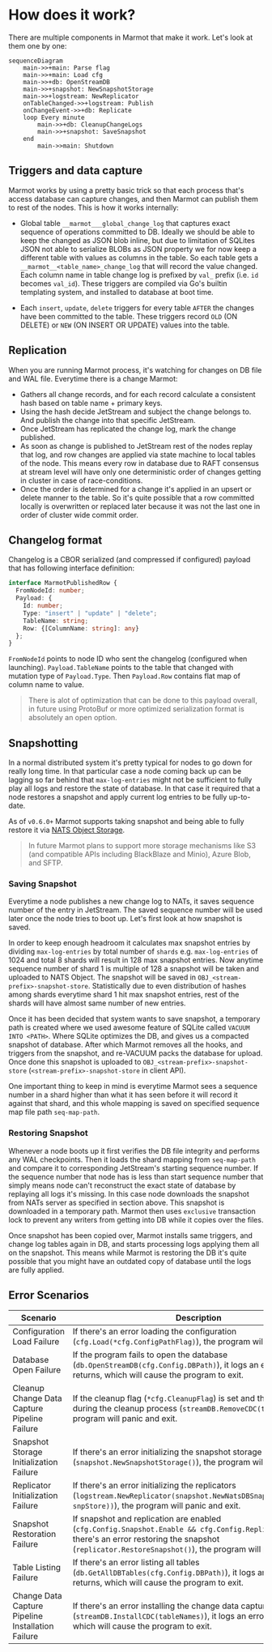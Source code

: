 # How does it work?

There are multiple components in Marmot that make it work. Let's look at them one by one: 

```mermaid
sequenceDiagram
    main->>+main: Parse flag
    main->>+main: Load cfg
    main->>+db: OpenStreamDB
    main->>+snapshot: NewSnapshotStorage
    main->>+logstream: NewReplicator
    onTableChanged->>+logstream: Publish 
    onChangeEvent->>+db: Replicate   
    loop Every minute
        main->>+db: CleanupChangeLogs
        main->>+snapshot: SaveSnapshot
    end
        main->>main: Shutdown
```

## Triggers and data capture

Marmot works by using a pretty basic trick so that each process that's access database can capture changes,
and then Marmot can publish them to rest of the nodes. This is how it works internally:

- Global table `__marmot___global_change_log` that captures exact sequence of operations committed to DB.
  Ideally we should be able to keep the changed as JSON blob inline, but due to limitation of SQLites
  JSON not able to serialize BLOBs as JSON property we for now keep a different table with values as
  columns in the table. So each table gets a `__marmot__<table_name>_change_log` that will record
  the value changed. Each column name in table change log is prefixed by `val_` prefix (i.e. `id`
  becomes `val_id`). These triggers are compiled via Go's builtin templating system, and installed
  to database at boot time.
  
- Each `insert`, `update`, `delete` triggers for every table `AFTER` the changes have been
  committed to the table. These triggers record `OLD` (ON DELETE) or `NEW` (ON INSERT OR 
  UPDATE) values into the table.

## Replication

When you are running Marmot process, it's watching for changes on DB file and WAL file. Everytime there is a change
Marmot:

- Gathers all change records, and for each record calculate a consistent hash based on table name + primary keys.
- Using the hash decide JetStream and subject the change belongs to. And publish the change into that specific JetStream.
- Once JetStream has replicated the change log, mark the change published.
- As soon as change is published to JetStream rest of the nodes replay that log, and row changes are applied via state machine
  to local tables of the node. This means every row in database due to RAFT consensus at stream level will have only one 
  deterministic order of changes getting in cluster in case of race-conditions.
- Once the order is determined for a change it's applied in an upsert or delete manner to the table. So it's quite
  possible that a row committed locally is overwritten or replaced later because it was not the last one
  in order of cluster wide commit order.
  
## Changelog format

Changelog is a CBOR serialized (and compressed if configured) payload that has following interface definition:

```typescript
interface MarmotPublishedRow {
  FromNodeId: number;
  Payload: {
    Id: number;
    Type: "insert" | "update" | "delete";
    TableName: string;
    Row: {[ColumnName: string]: any}
  };
}
```

`FromNodeId` points to node ID who sent the changelog (configured when launching).
`Payload.TableName` points to the table that changed with mutation type of
`Payload.Type`. Then `Payload.Row` contains flat map of column
name to value.

> There is alot of optimization that can be done to this payload overall, in future using
> ProtoBuf or more optimized serialization format is absolutely an open option.

## Snapshotting

In a normal distributed system it's pretty typical for nodes to go down for really long time. In that particular
case a node coming back up can be lagging so far behind that `max-log-entries` might not be sufficient to
fully play all logs and restore the state of database. In that case it required that a node restores a
snapshot and apply current log entries to be fully up-to-date.

As of `v0.6.0+` Marmot supports taking snapshot and being able to fully restore it via
[NATS Object Storage](https://docs.nats.io/using-nats/developer/develop_jetstream/object).

 > In future Marmot plans to support more storage mechanisms like S3 (and compatible APIs including BlackBlaze
 > and Minio), Azure Blob, and SFTP.

### Saving Snapshot
Everytime a node publishes a new change log to NATs, it saves sequence number of the entry in JetStream. The saved
sequence number will be used later once the node tries to boot up. Let's first look at how snapshot is saved.

In order to keep enough headroom it calculates max snapshot entries by dividing `max-log-entries` by total number
of `shards` e.g. `max-log-entries` of 1024 and total 8 shards will result in 128 max snapshot entries. Now anytime
sequence number of shard 1 is multiple of 128 a snapshot will be taken and uploaded to NATS Object. The snapshot
will be saved in `OBJ_<stream-prefix>-snapshot-store`. Statistically due to even distribution of hashes among shards
everytime shard 1 hit max snapshot entries, rest of the shards will have almost same number of new entries.

Once it has been decided that system wants to save snapshot, a temporary path is created where we used awesome feature
of SQLite called `VACUUM INTO <PATH>`. Where SQLite optimizes the DB, and gives us a compacted snapshot of database.
After which Marmot removes all the hooks, and triggers from the snapshot, and re-VACUUM packs the database for upload.
Once done this snapshot is uploaded to `OBJ_<stream-prefix>-snapshot-store` (`<stream-prefix>-snapshot-store` in
client API).

One important thing to keep in mind is everytime Marmot sees a sequence number in a shard higher than what it
has seen before it will record it against that shard, and this whole mapping is saved on specified sequence
map file path `seq-map-path`.


### Restoring Snapshot
Whenever a node boots up it first verifies the DB file integrity and performs any WAL checkpoints. Then it loads the
shard mapping from `seq-map-path` and compare it to corresponding JetStream's starting sequence number. If the
sequence number that node has is less than start sequence number that simply means node can't reconstruct the
exact state of database by replaying all logs it's missing. In this case node downloads the snapshot from
NATs server as specified in section above. This snapshot is downloaded in a temporary path. Marmot then
uses `exclusive` transaction lock to prevent any writers from getting into DB while it copies over
the files.

Once snapshot has been copied over, Marmot installs same triggers, and change log tables again in DB, and starts
processing logs applying them all on the snapshot. This means while Marmot is restoring the DB it's quite
possible that you might have an outdated copy of database until the logs are fully applied.

## Error Scenarios

| Scenario | Description |
| --- | --- |
| Configuration Load Failure | If there's an error loading the configuration (`cfg.Load(*cfg.ConfigPathFlag)`), the program will panic and exit. |
| Database Open Failure | If the program fails to open the database (`db.OpenStreamDB(cfg.Config.DBPath)`), it logs an error and returns, which will cause the program to exit. |
| Cleanup Change Data Capture Pipeline Failure | If the cleanup flag (`*cfg.CleanupFlag`) is set and there's an error during the cleanup process (`streamDB.RemoveCDC(true)`), the program will panic and exit. |
| Snapshot Storage Initialization Failure | If there's an error initializing the snapshot storage (`snapshot.NewSnapshotStorage()`), the program will panic and exit. |
| Replicator Initialization Failure | If there's an error initializing the replicators (`logstream.NewReplicator(snapshot.NewNatsDBSnapshot(streamDB, snpStore))`), the program will panic and exit. |
| Snapshot Restoration Failure | If snapshot and replication are enabled (`cfg.Config.Snapshot.Enable && cfg.Config.Replicate`) and there's an error restoring the snapshot (`replicator.RestoreSnapshot()`), the program will panic and exit. |
| Table Listing Failure | If there's an error listing all tables (`db.GetAllDBTables(cfg.Config.DBPath)`), it logs an error and returns, which will cause the program to exit. |
| Change Data Capture Pipeline Installation Failure | If there's an error installing the change data capture pipeline (`streamDB.InstallCDC(tableNames)`), it logs an error and returns, which will cause the program to exit. |